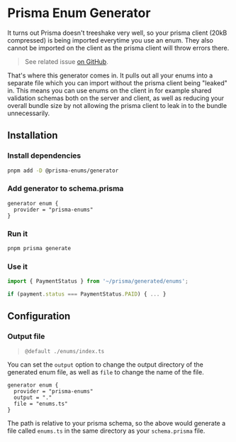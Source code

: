 # Prisma Enum Generator

It turns out Prisma doesn't treeshake very well, so your prisma client (20kB compressed) is being imported everytime you use an enum. They also cannot be imported on the client as the prisma client will throw errors there.

> See related issue [on GitHub](https://github.com/prisma/prisma/issues/13567#issuecomment-1332030096).

That's where this generator comes in. It pulls out all your enums into a separate file which you can import without the prisma client being "leaked" in. This means you can use enums on the client in for example shared validation schemas both on the server and client, as well as reducing your overall bundle size by not allowing the prisma client to leak in to the bundle unnecessarily.

## Installation

<Steps>

### Install dependencies

```sh
pnpm add -D @prisma-enums/generator
```

### Add generator to schema.prisma

```prisma title="./schema.prisma"
generator enum {
  provider = "prisma-enums"
}
```

### Run it

```sh title
pnpm prisma generate
```

### Use it

```ts title="./enums/index.ts"
import { PaymentStatus } from '~/prisma/generated/enums';

if (payment.status === PaymentStatus.PAID) { ... }
```

</Steps>

## Configuration

### Output file

> `@default ./enums/index.ts`

You can set the `output` option to change the output directory of the generated enum file, as well as `file` to change the name of the file.

```prisma title="./schema.prisma"
generator enum {
  provider = "prisma-enums"
  output = "."
  file = "enums.ts"
}
```

The path is relative to your prisma schema, so the above would generate a file called `enums.ts` in the same directory as your `schema.prisma` file.
